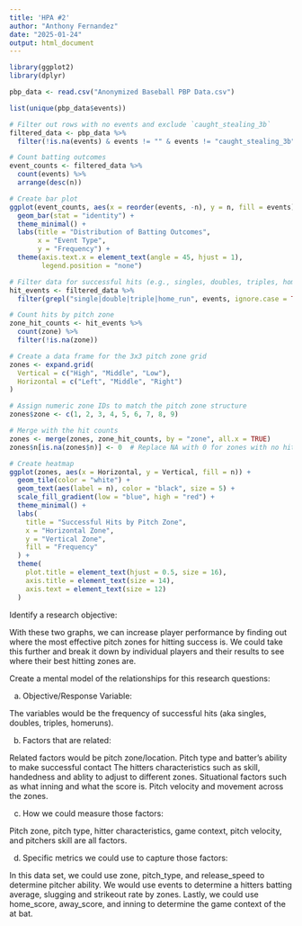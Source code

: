 ```yaml
---
title: 'HPA #2'
author: "Anthony Fernandez"
date: "2025-01-24"
output: html_document
---
```


```r
library(ggplot2)
library(dplyr)

pbp_data <- read.csv("Anonymized Baseball PBP Data.csv")
```
```r
list(unique(pbp_data$events))
```


```r
# Filter out rows with no events and exclude `caught_stealing_3b`
filtered_data <- pbp_data %>%
  filter(!is.na(events) & events != "" & events != "caught_stealing_3b")

# Count batting outcomes
event_counts <- filtered_data %>%
  count(events) %>%
  arrange(desc(n))

# Create bar plot
ggplot(event_counts, aes(x = reorder(events, -n), y = n, fill = events)) +
  geom_bar(stat = "identity") +
  theme_minimal() +
  labs(title = "Distribution of Batting Outcomes",
       x = "Event Type",
       y = "Frequency") +
  theme(axis.text.x = element_text(angle = 45, hjust = 1),
        legend.position = "none")


```

```r
# Filter data for successful hits (e.g., singles, doubles, triples, home runs) and exclude `caught_stealing_3b`
hit_events <- filtered_data %>%
  filter(grepl("single|double|triple|home_run", events, ignore.case = TRUE))

# Count hits by pitch zone
zone_hit_counts <- hit_events %>%
  count(zone) %>%
  filter(!is.na(zone))

# Create a data frame for the 3x3 pitch zone grid
zones <- expand.grid(
  Vertical = c("High", "Middle", "Low"),
  Horizontal = c("Left", "Middle", "Right")
)

# Assign numeric zone IDs to match the pitch zone structure
zones$zone <- c(1, 2, 3, 4, 5, 6, 7, 8, 9)

# Merge with the hit counts
zones <- merge(zones, zone_hit_counts, by = "zone", all.x = TRUE)
zones$n[is.na(zones$n)] <- 0  # Replace NA with 0 for zones with no hits

# Create heatmap
ggplot(zones, aes(x = Horizontal, y = Vertical, fill = n)) +
  geom_tile(color = "white") +
  geom_text(aes(label = n), color = "black", size = 5) +
  scale_fill_gradient(low = "blue", high = "red") +
  theme_minimal() +
  labs(
    title = "Successful Hits by Pitch Zone",
    x = "Horizontal Zone",
    y = "Vertical Zone",
    fill = "Frequency"
  ) +
  theme(
    plot.title = element_text(hjust = 0.5, size = 16),
    axis.title = element_text(size = 14),
    axis.text = element_text(size = 12)
  )

```

Identify a research objective:

With these two graphs, we can increase player performance by finding out where the most effective pitch zones for hitting success is. We could take this further and break it down by individual players and their results to see where their best hitting zones are.


Create a mental model of the relationships for this research questions:

a. Objective/Response Variable:

  The variables would be the frequency of successful hits (aka singles, doubles, triples, homeruns).
  
b. Factors that are related:

  Related factors would be pitch zone/location.
  Pitch type and batter's ability to make successful contact
  The hitters characteristics such as skill, handedness and ablity to adjust to different zones.
  Situational factors such as what inning and what the score is.
  Pitch velocity and movement across the zones.
  
c. How we could measure those factors:

  Pitch zone, pitch type, hitter characteristics, game context, pitch velocity, and pitchers skill are all factors.
  
d. Specific metrics we could use to capture those factors:

  In this data set, we could use zone, pitch_type, and release_speed to determine pitcher ability. We would use events to determine a hitters batting average, slugging and strikeout rate by zones. Lastly, we could use home_score, away_score, and inning to determine the game context of the at bat.



